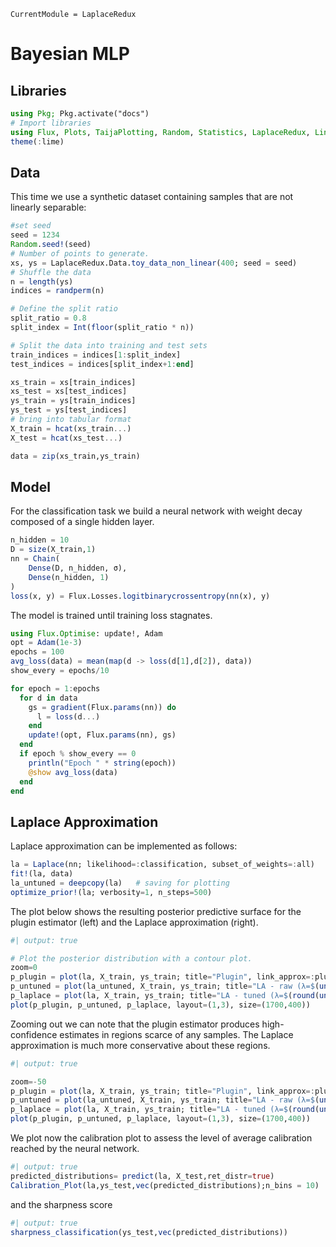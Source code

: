 ```@meta
CurrentModule = LaplaceRedux
```

# Bayesian MLP

## Libraries

```julia
using Pkg; Pkg.activate("docs")
# Import libraries
using Flux, Plots, TaijaPlotting, Random, Statistics, LaplaceRedux, LinearAlgebra
theme(:lime)
```

## Data

This time we use a synthetic dataset containing samples that are not linearly separable:

```julia
#set seed
seed = 1234
Random.seed!(seed)
# Number of points to generate.
xs, ys = LaplaceRedux.Data.toy_data_non_linear(400; seed = seed)
# Shuffle the data
n = length(ys)
indices = randperm(n)

# Define the split ratio
split_ratio = 0.8
split_index = Int(floor(split_ratio * n))

# Split the data into training and test sets
train_indices = indices[1:split_index]
test_indices = indices[split_index+1:end]

xs_train = xs[train_indices]
xs_test = xs[test_indices]
ys_train = ys[train_indices]
ys_test = ys[test_indices]
# bring into tabular format
X_train = hcat(xs_train...) 
X_test = hcat(xs_test...) 

data = zip(xs_train,ys_train)
```




## Model
For the classification task we build a neural network with weight decay composed of a single hidden layer.

```julia
n_hidden = 10
D = size(X_train,1)
nn = Chain(
    Dense(D, n_hidden, σ),
    Dense(n_hidden, 1)
)  
loss(x, y) = Flux.Losses.logitbinarycrossentropy(nn(x), y) 
```

The model is trained until training loss stagnates.

```julia
using Flux.Optimise: update!, Adam
opt = Adam(1e-3)
epochs = 100
avg_loss(data) = mean(map(d -> loss(d[1],d[2]), data))
show_every = epochs/10

for epoch = 1:epochs
  for d in data
    gs = gradient(Flux.params(nn)) do
      l = loss(d...)
    end
    update!(opt, Flux.params(nn), gs)
  end
  if epoch % show_every == 0
    println("Epoch " * string(epoch))
    @show avg_loss(data)
  end
end
```

## Laplace Approximation

Laplace approximation can be implemented as follows:

```julia
la = Laplace(nn; likelihood=:classification, subset_of_weights=:all)
fit!(la, data)
la_untuned = deepcopy(la)   # saving for plotting
optimize_prior!(la; verbosity=1, n_steps=500)
```

The plot below shows the resulting posterior predictive surface for the plugin estimator (left) and the Laplace approximation (right).

```julia
#| output: true

# Plot the posterior distribution with a contour plot.
zoom=0
p_plugin = plot(la, X_train, ys_train; title="Plugin", link_approx=:plugin, clim=(0,1))
p_untuned = plot(la_untuned, X_train, ys_train; title="LA - raw (λ=$(unique(diag(la_untuned.prior.P₀))[1]))", clim=(0,1), zoom=zoom)
p_laplace = plot(la, X_train, ys_train; title="LA - tuned (λ=$(round(unique(diag(la.prior.P₀))[1],digits=2)))", clim=(0,1), zoom=zoom)
plot(p_plugin, p_untuned, p_laplace, layout=(1,3), size=(1700,400))
```

Zooming out we can note that the plugin estimator produces high-confidence estimates in regions scarce of any samples. The Laplace approximation is much more conservative about these regions.

```julia
#| output: true

zoom=-50
p_plugin = plot(la, X_train, ys_train; title="Plugin", link_approx=:plugin, clim=(0,1))
p_untuned = plot(la_untuned, X_train, ys_train; title="LA - raw (λ=$(unique(diag(la_untuned.prior.P₀))[1]))", clim=(0,1), zoom=zoom)
p_laplace = plot(la, X_train, ys_train; title="LA - tuned (λ=$(round(unique(diag(la.prior.P₀))[1],digits=2)))", clim=(0,1), zoom=zoom)
plot(p_plugin, p_untuned, p_laplace, layout=(1,3), size=(1700,400))
```

We plot now the calibration plot to assess the level of average calibration reached by the neural network.

```julia
#| output: true
predicted_distributions= predict(la, X_test,ret_distr=true)
Calibration_Plot(la,ys_test,vec(predicted_distributions);n_bins = 10)
```

and the sharpness score
```julia
#| output: true
sharpness_classification(ys_test,vec(predicted_distributions))
``` 
